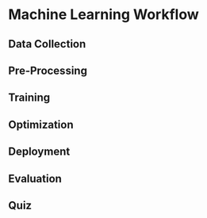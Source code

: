 # Machine Learning Workflow

## Data Collection

## Pre-Processing

## Training

## Optimization

## Deployment

## Evaluation

## Quiz
